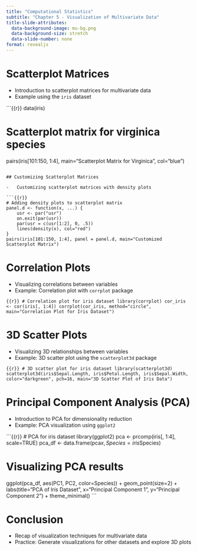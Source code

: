 ```yaml
---
title: "Computational Statistics"
subtitle: "Chapter 5 - Visualization of Multivariate Data"
title-slide-attributes:
  data-background-image: mu-bg.png
  data-background-size: stretch
  data-slide-number: none
format: revealjs
---
```


# Scatterplot Matrices

-   Introduction to scatterplot matrices for multivariate data
-   Example using the `iris` dataset

```{{r}}
data(iris)

# Scatterplot matrix for virginica species
pairs(iris[101:150, 1:4], main="Scatterplot Matrix for Virginica", col="blue")
```

## Customizing Scatterplot Matrices

-   Customizing scatterplot matrices with density plots

```{{r}}
# Adding density plots to scatterplot matrix
panel.d <- function(x, ...) {
    usr <- par("usr")
    on.exit(par(usr))
    par(usr = c(usr[1:2], 0, .5))
    lines(density(x), col="red")
}
pairs(iris[101:150, 1:4], panel = panel.d, main="Customized Scatterplot Matrix")
```

# Correlation Plots

-   Visualizing correlations between variables
-   Example: Correlation plot with `corrplot` package

```{{r}}
# Correlation plot for iris dataset
library(corrplot)
cor_iris <- cor(iris[, 1:4])
corrplot(cor_iris, method="circle", main="Correlation Plot for Iris Dataset")
```

# 3D Scatter Plots

-   Visualizing 3D relationships between variables
-   Example: 3D scatter plot using the `scatterplot3d` package

```{{r}}
# 3D scatter plot for iris dataset
library(scatterplot3d)
scatterplot3d(iris$Sepal.Length, iris$Petal.Length, iris$Sepal.Width, color="darkgreen", pch=16, main="3D Scatter Plot of Iris Data")
```

# Principal Component Analysis (PCA)

-   Introduction to PCA for dimensionality reduction
-   Example: PCA visualization using `ggplot2`

```{{r}}
# PCA for iris dataset
library(ggplot2)
pca <- prcomp(iris[, 1:4], scale=TRUE)
pca_df <- data.frame(pca$x, Species=iris$Species)

# Visualizing PCA results
ggplot(pca_df, aes(PC1, PC2, color=Species)) +
  geom_point(size=2) +
  labs(title="PCA of Iris Dataset", x="Principal Component 1", y="Principal Component 2") +
  theme_minimal()
```

# Conclusion

-   Recap of visualization techniques for multivariate data
-   Practice: Generate visualizations for other datasets and explore 3D plots
